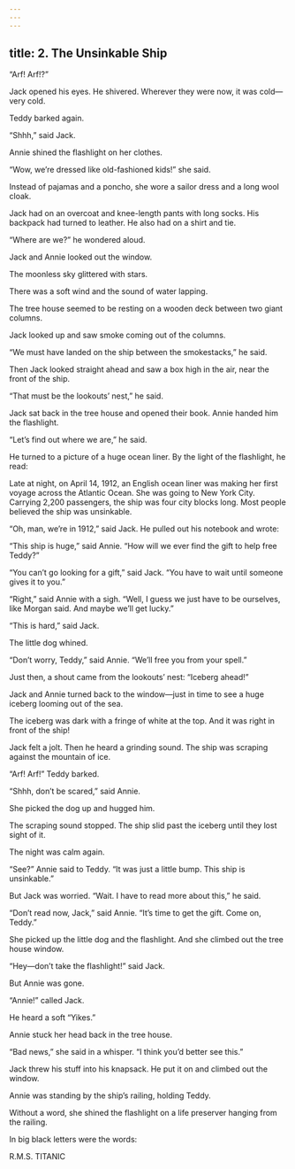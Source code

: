 ```yaml
---
---
---
```

title: 2. The Unsinkable Ship
---



“Arf! Arf!?”

Jack opened his eyes. He shivered. Wherever they were now, it was cold—very cold.

Teddy barked again.

“Shhh,” said Jack.

Annie shined the flashlight on her clothes.

“Wow, we’re dressed like old-fashioned kids!” she said.

Instead of pajamas and a poncho, she wore a sailor dress and a long wool cloak.

Jack had on an overcoat and knee-length pants with long socks. His backpack had turned to leather. He also had on a shirt and tie.

“Where are we?” he wondered aloud.

Jack and Annie looked out the window.

The moonless sky glittered with stars.

There was a soft wind and the sound of water lapping.

The tree house seemed to be resting on a wooden deck between two giant columns.

Jack looked up and saw smoke coming out of the columns.

“We must have landed on the ship between the smokestacks,” he said.

Then Jack looked straight ahead and saw a box high in the air, near the front of the ship.

“That must be the lookouts’ nest,” he said.

Jack sat back in the tree house and opened their book. Annie handed him the flashlight.

“Let’s find out where we are,” he said.

He turned to a picture of a huge ocean liner. By the light of the flashlight, he read:

Late at night, on April 14, 1912, an English ocean liner was making her first voyage across the Atlantic Ocean. She was going to New York City. Carrying 2,200 passengers, the ship was four city blocks long. Most people believed the ship was unsinkable.



“Oh, man, we’re in 1912,” said Jack. He pulled out his notebook and wrote:



“This ship is huge,” said Annie. “How will we ever find the gift to help free Teddy?”

“You can’t go looking for a gift,” said Jack. “You have to wait until someone gives it to you.”

“Right,” said Annie with a sigh. “Well, I guess we just have to be ourselves, like Morgan said. And maybe we’ll get lucky.”

“This is hard,” said Jack.

The little dog whined.

“Don’t worry, Teddy,” said Annie. “We’ll free you from your spell.”

Just then, a shout came from the lookouts’ nest: “Iceberg ahead!”

Jack and Annie turned back to the window—just in time to see a huge iceberg looming out of the sea.

The iceberg was dark with a fringe of white at the top. And it was right in front of the ship!



Jack felt a jolt. Then he heard a grinding sound. The ship was scraping against the mountain of ice.

“Arf! Arf!” Teddy barked.

“Shhh, don’t be scared,” said Annie.

She picked the dog up and hugged him.

The scraping sound stopped. The ship slid past the iceberg until they lost sight of it.

The night was calm again.

“See?” Annie said to Teddy. “It was just a little bump. This ship is unsinkable.”

But Jack was worried. “Wait. I have to read more about this,” he said.

“Don’t read now, Jack,” said Annie. “It’s time to get the gift. Come on, Teddy.”

She picked up the little dog and the flashlight. And she climbed out the tree house window.

“Hey—don’t take the flashlight!” said Jack.

But Annie was gone.

“Annie!” called Jack.

He heard a soft “Yikes.”

Annie stuck her head back in the tree house.

“Bad news,” she said in a whisper. “I think you’d better see this.”

Jack threw his stuff into his knapsack. He put it on and climbed out the window.

Annie was standing by the ship’s railing, holding Teddy.

Without a word, she shined the flashlight on a life preserver hanging from the railing.

In big black letters were the words:

R.M.S. TITANIC